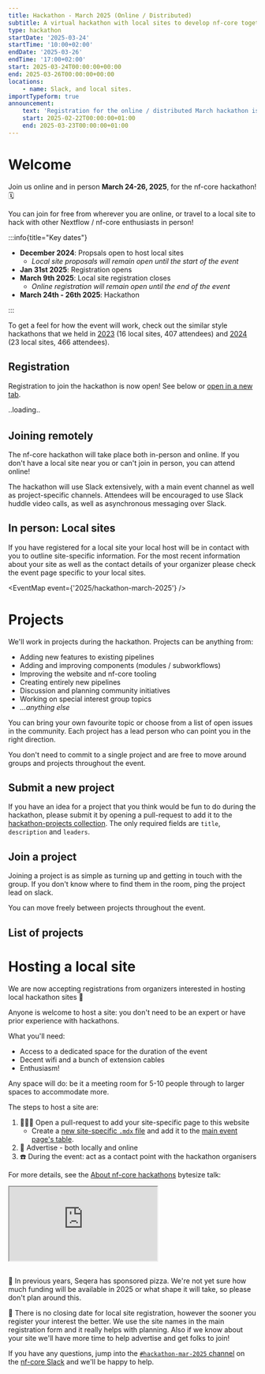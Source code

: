 ```yaml
---
title: Hackathon - March 2025 (Online / Distributed)
subtitle: A virtual hackathon with local sites to develop nf-core together
type: hackathon
startDate: '2025-03-24'
startTime: '10:00+02:00'
endDate: '2025-03-26'
endTime: '17:00+02:00'
start: 2025-03-24T00:00:00+00:00
end: 2025-03-26T00:00:00+00:00
locations:
    - name: Slack, and local sites.
importTypeform: true
announcement:
    text: 'Registration for the online / distributed March hackathon is now open!'
    start: 2025-02-22T00:00:00+01:00
    end: 2025-03-23T00:00:00+01:00
---
```



# Welcome

Join us online and in person **March 24-26, 2025**, for the nf-core hackathon! 🗓️

You can join for free from wherever you are online, or travel to a local site
to hack with other Nextflow / nf-core enthusiasts in person!

:::info{title="Key dates"}

-   **December 2024**: Propsals open to host local sites
    -   _Local site proposals will remain open until the start of the event_
-   **Jan 31st 2025**: Registration opens
-   **March 9th 2025**: Local site registration closes
    -   _Online registration will remain open until the end of the event_
-   **March 24th - 26th 2025**: Hackathon

:::

To get a feel for how the event will work, check out the similar style hackathons
that we held in [2023](/events/2023/hackathon-march-2023) (16 local sites, 407 attendees)
and [2024](/events/2024/hackathon-march-2024) (23 local sites, 466 attendees).

## Registration

Registration to join the hackathon is now open!
See below or [open in a new tab](https://seqera.typeform.com/nfcoremarch2025).

<div data-tf-live="01JJVB8DRXB3JQCM32R2Q3WSD0" style="margin-bottom:2rem;">
    ..loading..
</div>

## Joining remotely

The nf-core hackathon will take place both in-person and online.
If you don't have a local site near you or can't join in person, you can attend online!

The hackathon will use Slack extensively, with a main event channel as well as project-specific channels.
Attendees will be encouraged to use Slack huddle video calls, as well as asynchronous messaging over Slack.

## In person: Local sites

If you have registered for a local site your local host will be in contact with you to outline site-specific information.
For the most recent information about your site as well as the contact details of your organizer please check the event page specific to your local sites.

<EventMap event={'2025/hackathon-march-2025'} />

<EventLocationsTable eventPath="2025/hackathon-march-2025" showCount={true} />

# Projects

We'll work in projects during the hackathon. Projects can be anything from:

-   Adding new features to existing pipelines
-   Adding and improving components (modules / subworkflows)
-   Improving the website and nf-core tooling
-   Creating entirely new pipelines
-   Discussion and planning community initiatives
-   Working on special interest group topics
-   _...anything else_

You can bring your own favourite topic or choose from a list of open issues in the community.
Each project has a lead person who can point you in the right direction.

You don't need to commit to a single project and are free to move around groups and projects throughout the event.

## Submit a new project

If you have an idea for a project that you think would be fun to do during the hackathon, please submit it by opening a pull-request to add it to the [hackathon-projects collection](https://github.com/nf-core/website/tree/main/sites/main-site/src/content/hackathon-projects/hackathon-march-2025.yml).
The only required fields are `title`, `description` and `leaders`.

## Join a project

Joining a project is as simple as turning up and getting in touch with the group.
If you don't know where to find them in the room, ping the project lead on slack.

You can move freely between projects throughout the event.

## List of projects

<HackathonProjectList eventPath="hackathon-march-2025" />

# Hosting a local site

We are now accepting registrations from organizers interested in hosting local hackathon sites :tada:

Anyone is welcome to host a site: you don't need to be an expert or have prior experience with hackathons.

What you'll need:

-   Access to a dedicated space for the duration of the event
-   Decent wifi and a bunch of extension cables
-   Enthusiasm!

Any space will do: be it a meeting room for 5-10 people through to larger spaces to accommodate more.

The steps to host a site are:

1. 👩🏻‍💻 Open a pull-request to add your site-specific page to this website
    - Create a [new site-specific `.mdx` file](https://github.com/nf-core/website/tree/main/sites/main-site/src/content/events/2025/hackathon-march-2025)
      and add it to the [main event page's table](https://github.com/nf-core/website/blob/99a45bbabbc407d60d41acbcd2c93bba69d72341/sites/main-site/src/content/events/2025/hackathon-march-2025/index.mdx?plain=1#L105-L128).
2. 📢 Advertise - both locally and online
3. ☎️ During the event: act as a contact point with the hackathon organisers

For more details, see the [About nf-core hackathons](https://youtu.be/nmp0pXL7GqQ?si=QShy0tqljhgap3lV&t=220)
bytesize talk:

<div style="max-width: 560px; margin: 0 auto 30px;">
    <div class="ratio ratio-16x9">
        <iframe
            src="https://www.youtube.com/embed/nmp0pXL7GqQ?start=220"
            title="YouTube video player"
            allow="accelerometer; autoplay; clipboard-write; encrypted-media; gyroscope; picture-in-picture; web-share"
            allowfullscreen
        ></iframe>
    </div>
</div>

:pizza: In previous years, Seqera has sponsored pizza.
We're not yet sure how much funding will be available in 2025 or what shape it will take,
so please don't plan around this.

:calendar: There is no closing date for local site registration, however the sooner you register your interest the better.
We use the site names in the main registration form and it really helps with planning.
Also if we know about your site we'll have more time to help advertise and get folks to join!

If you have any questions, jump into the [`#hackathon-mar-2025` channel](https://nfcore.slack.com/archives/C081XQ6T3M4)
on the [nf-core Slack](https://nf-co.re/join#slack) and we'll be happy to help.
